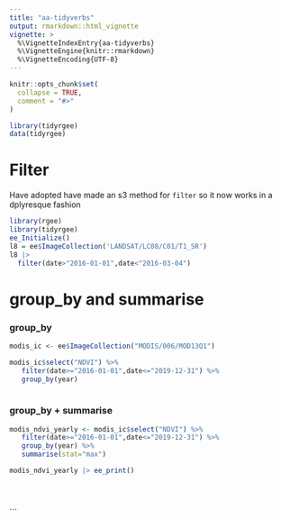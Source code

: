 ```yaml
---
title: "aa-tidyverbs"
output: rmarkdown::html_vignette
vignette: >
  %\VignetteIndexEntry{aa-tidyverbs}
  %\VignetteEngine{knitr::rmarkdown}
  %\VignetteEncoding{UTF-8}
---
```


```r
knitr::opts_chunk$set(
  collapse = TRUE,
  comment = "#>"
)
```

```r
library(tidyrgee)
data(tidyrgee)

```


# Filter

Have adopted have made an s3 method for `filter` so it now works in a dplyresque fashion

```r
library(rgee)
library(tidyrgee)
ee_Initialize()
l8 = ee$ImageCollection('LANDSAT/LC08/C01/T1_SR')
l8 |> 
  filter(date>"2016-01-01",date<"2016-03-04")


```


# group_by and summarise

### group_by
```r

modis_ic <- ee$ImageCollection("MODIS/006/MOD13Q1")

modis_ic$select("NDVI") %>%
   filter(date>="2016-01-01",date<="2019-12-31") %>%
   group_by(year) 
   
```


### group_by + summarise

```r
modis_ndvi_yearly <- modis_ic$select("NDVI") %>%
   filter(date>="2016-01-01",date<="2019-12-31") %>%
   group_by(year) %>%
   summarise(stat="max")

modis_ndvi_yearly |> ee_print()


 

```


```
